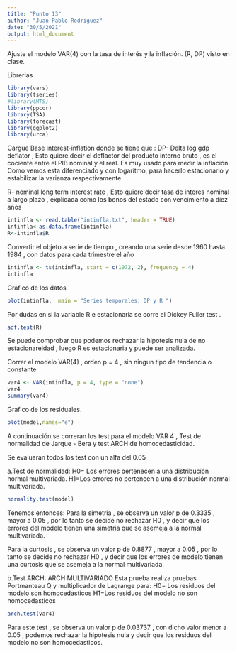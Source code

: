 ```yaml
---
title: "Punto 13"
author: "Juan Pablo Rodriguez"
date: "30/5/2021"
output: html_document
---
```


Ajuste el  modelo VAR(4) con la  tasa de interés y la inflación. (R, DP) visto en clase.

Librerias
```r
library(vars)
library(tseries)
#library(MTS)
library(ppcor)
library(TSA)
library(forecast)
library(ggplot2)
library(urca)
```
Cargue Base interest-inflation  donde se tiene que : 
DP- Delta log gdp deflator , Esto quiere decir el deflactor del producto interno bruto , es el cociente entre el PIB nominal y el real. Es muy usado para medir la inflación. Como vemos esta diferenciado y con logaritmo, para hacerlo estacionario y estabilizar la varianza respectivamente.

R- nominal long term interest rate , Esto quiere decir tasa de interes nominal a largo plazo , explicada como los bonos del estado con vencimiento a diez años

```r
intinfla <- read.table("intinfla.txt", header = TRUE)
intinfla<-as.data.frame(intinfla)
R<-intinfla$R
```
Convertir el objeto a serie de tiempo , creando una serie desde 1960 hasta 1984 , con datos para cada trimestre el año

```r

intinfla <- ts(intinfla, start = c(1972, 2), frequency = 4)
intinfla
```

Grafico de los datos
```r
plot(intinfla,  main = "Series temporales: DP y R ")
```
Por dudas en si la variable R e estacionaria se corre el Dickey Fuller test .

```r
adf.test(R)
```
Se puede comprobar que podemos rechazar la hipotesis nula de no estacionareidad , luego R es estacionaria y puede ser analizada.

Correr el modelo VAR(4)  , orden p = 4 , sin ningun tipo de tendencia o constante
```r
var4 <- VAR(intinfla, p = 4, type = "none")
var4
summary(var4)
```
Grafico de los residuales.

```r
plot(model,names="e")
```


A continuación se correran los test para el modelo VAR 4 , Test de normalidad de Jarque - Bera y test ARCH de homocedasticidad.

Se evaluaran todos los test con un alfa del 0.05

a.Test de normalidad:
H0= Los errores pertenecen a una distribución normal multivariada.
H1=Los errores no pertencen a una distribución normal multivariada.


```r
normality.test(model)
```
Tenemos entonces:
Para la simetria , se observa un valor p de 0.3335 , mayor a 0.05 , por lo tanto se decide no rechazar H0 , y decir que los errores del modelo tienen una simetria que se asemeja a la normal multivariada.

Para la curtosis , se observa un valor p de 0.8877 , mayor a 0.05 , por lo tanto se decide no rechazar H0 , y decir que los errores de modelo tienen una curtosis que se asemeja a la normal multivariada.

b.Test ARCH:
ARCH MULTIVARIADO
 Esta prueba realiza pruebas Portmanteau Q y multiplicador de Lagrange para:
 H0= Los residuos del modelo son homocedasticos
 H1=Los residuos del modelo no son homocedasticos
 
```r
arch.test(var4)
```
Para este test , se observa un valor p de 0.03737 , con dicho valor menor a 0.05 , podemos rechazar la hipotesis nula y decir que los residuos del modelo no son homocedasticos.
